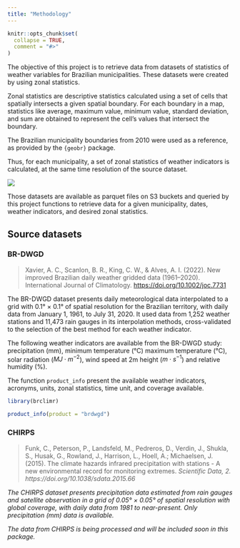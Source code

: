 ```yaml
---
title: "Methodology"
---
```


```r
knitr::opts_chunk$set(
  collapse = TRUE,
  comment = "#>"
)
```

The objective of this project is to retrieve data from datasets of statistics of weather variables for Brazilian municipalities. These datasets were created by using zonal statistics.

Zonal statistics are descriptive statistics calculated using a set of cells that spatially intersects a given spatial boundary. For each boundary in a map, statistics like average, maximum value, minimum value, standard deviation, and sum are obtained to represent the cell's values that intersect the boundary.

The Brazilian municipality boundaries from 2010 were used as a reference, as provided by the `{geobr}` package.

Thus, for each municipality, a set of zonal statistics of weather indicators is calculated, at the same time resolution of the source dataset.

![](zonal_statistics.png)

Those datasets are available as parquet files on S3 buckets and queried by this project functions to retrieve data for a given municipality, dates, weather indicators, and desired zonal statistics.

## Source datasets

### BR-DWGD

> Xavier, A. C., Scanlon, B. R., King, C. W., & Alves, A. I. (2022). New improved Brazilian daily weather gridded data (1961--2020). International Journal of Climatology. <https://doi.org/10.1002/joc.7731>

The BR-DWGD dataset presents daily meteorological data interpolated to a grid with 0.1° $\times$ 0.1° of spatial resolution for the Brazilian territory, with daily data from January 1, 1961, to July 31, 2020. It used data from 1,252 weather stations and 11,473 rain gauges in its interpolation methods, cross-validated to the selection of the best method for each weather indicator.

The following weather indicators are available from the BR-DWGD study: precipitation (mm), minimum temperature (°C) maximum temperature (°C), solar radiation ($MJ\cdot m^{-2}$), wind speed at 2m height ($m\cdot s^{-1}$) and relative humidity (%).

The function `product_info` present the available weather indicators, acronyms, units, zonal statistics, time unit, and coverage available.

```r
library(brclimr)

product_info(product = "brdwgd")
```

### CHIRPS

> Funk, C., Peterson, P., Landsfeld, M., Pedreros, D., Verdin, J., Shukla, S., Husak, G., Rowland, J., Harrison, L., Hoell, A.; Michaelsen, J. (2015). The climate hazards infrared precipitation with stations - A new environmental record for monitoring extremes. <i>Scientific Data, 2. https://doi.org/10.1038/sdata.2015.66

The CHIRPS dataset presents precipitation data estimated from rain gauges and satellite observation in a grid of 0.05° $\times$ 0.05° of spatial resolution with global coverage, with daily data from 1981 to near-present. Only precipitation (mm) data is available.

The data from CHIRPS is being processed and will be included soon in this package.
